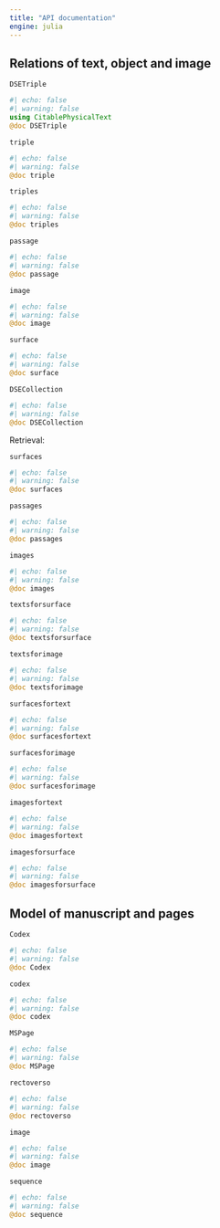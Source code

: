 ```yaml
---
title: "API documentation"
engine: julia
---
```




## Relations of text, object and image

`DSETriple`

:::{.callout-note appearance="minimal"}
```julia
#| echo: false
#| warning: false
using CitablePhysicalText
@doc DSETriple
```
:::


`triple`

:::{.callout-note appearance="minimal"}
```julia
#| echo: false
#| warning: false
@doc triple
```
:::

`triples` 


:::{.callout-note appearance="minimal"}
```julia
#| echo: false
#| warning: false
@doc triples
```
:::

`passage`


:::{.callout-note appearance="minimal"}
```julia
#| echo: false
#| warning: false
@doc passage
```
:::


`image`


:::{.callout-note appearance="minimal"}
```julia
#| echo: false
#| warning: false
@doc image
```
:::


`surface`


:::{.callout-note appearance="minimal"}
```julia
#| echo: false
#| warning: false
@doc surface
```
:::


`DSECollection`


:::{.callout-note appearance="minimal"}
```julia
#| echo: false
#| warning: false
@doc DSECollection
```
:::



Retrieval:


`surfaces`


:::{.callout-note appearance="minimal"}
```julia
#| echo: false
#| warning: false
@doc surfaces
```
:::


`passages`


:::{.callout-note appearance="minimal"}
```julia
#| echo: false
#| warning: false
@doc passages
```
:::


`images`


:::{.callout-note appearance="minimal"}
```julia
#| echo: false
#| warning: false
@doc images
```
:::

`textsforsurface`


:::{.callout-note appearance="minimal"}
```julia
#| echo: false
#| warning: false
@doc textsforsurface
```
:::

`textsforimage`


:::{.callout-note appearance="minimal"}
```julia
#| echo: false
#| warning: false
@doc textsforimage
```
:::

`surfacesfortext`


:::{.callout-note appearance="minimal"}
```julia
#| echo: false
#| warning: false
@doc surfacesfortext
```
:::

`surfacesforimage`


:::{.callout-note appearance="minimal"}
```julia
#| echo: false
#| warning: false
@doc surfacesforimage
```
:::

`imagesfortext`


:::{.callout-note appearance="minimal"}
```julia
#| echo: false
#| warning: false
@doc imagesfortext
```
:::

`imagesforsurface`


:::{.callout-note appearance="minimal"}
```julia
#| echo: false
#| warning: false
@doc imagesforsurface
```
:::


## Model of manuscript and pages

`Codex`

:::{.callout-note appearance="minimal"}
```julia
#| echo: false
#| warning: false
@doc Codex
```
:::

`codex`



:::{.callout-note appearance="minimal"}
```julia
#| echo: false
#| warning: false
@doc codex
```
:::


`MSPage`



:::{.callout-note appearance="minimal"}
```julia
#| echo: false
#| warning: false
@doc MSPage
```
:::


`rectoverso`



:::{.callout-note appearance="minimal"}
```julia
#| echo: false
#| warning: false
@doc rectoverso
```
:::


`image`



:::{.callout-note appearance="minimal"}
```julia
#| echo: false
#| warning: false
@doc image
```
:::


`sequence`

:::{.callout-note appearance="minimal"}
```julia
#| echo: false
#| warning: false
@doc sequence
```
:::

